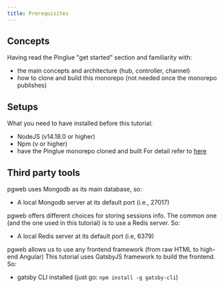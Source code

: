 ```yaml
---
title: Prerequisites
---
```


Concepts
------------
Having read the Pinglue "get started" section and familiarity with: 

- the main concepts and architecture (hub, controller, channel)
- how to clone and build this monorepo (not needed once the monorepo publishes)


Setups
-------------
What you need to have installed before this tutorial:

- NodeJS (v14.18.0 or higher)
- Npm (v or higher)
- have the Pinglue monorepo cloned and built For detail refer to [here](id:monorepo-setup)


Third party tools
-------------------

pgweb uses Mongodb as its main database, so:

- A local Mongodb server at its default port (i.e., 27017) 

pgweb offers different choices for storing sessions info. The common one (and the one used in this tutorial) is to use a Redis server. So: 

- A local Redis server at its default port (i.e, 6379)

pgweb allows us to use any frontend framework (from raw HTML to high-end Angular) This tutorial uses GatsbyJS framework to build the frontend. So: 

- gatsby CLI installed (just go: `npm install -g gatsby-cli`)


